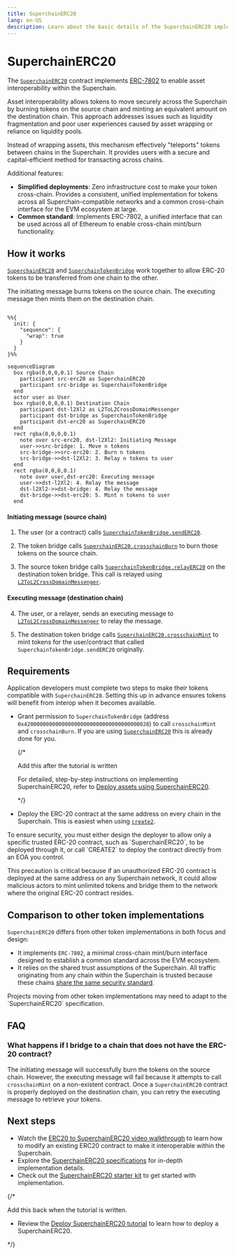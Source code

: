 ```yaml
---
title: SuperchainERC20
lang: en-US
description: Learn about the basic details of the SuperchainERC20 implementation.
---
```




<InteropCallout />

# SuperchainERC20

The [`SuperchainERC20`](https://github.com/ethereum-optimism/optimism/blob/develop/packages/contracts-bedrock/src/L2/SuperchainERC20.sol) contract implements [ERC-7802](https://ethereum-magicians.org/t/erc-7802-crosschain-token-interface/21508) to enable asset interoperability within the Superchain.

Asset interoperability allows tokens to move securely across the Superchain by burning tokens on the source chain and minting an equivalent amount on the destination chain. This approach addresses issues such as liquidity fragmentation and poor user experiences caused by asset wrapping or reliance on liquidity pools.

Instead of wrapping assets, this mechanism effectively "teleports" tokens between chains in the Superchain. It provides users with a secure and capital-efficient method for transacting across chains.

Additional features:

*   **Simplified deployments**: Zero infrastructure cost to make your token cross-chain.
    Provides a consistent, unified implementation for tokens across all Superchain-compatible networks and a common cross-chain interface for the EVM ecosystem at large.
*   **Common standard**: Implements ERC-7802, a unified interface that can be used across all of Ethereum to enable cross-chain mint/burn functionality.

## How it works

[`SuperchainERC20`](https://github.com/ethereum-optimism/optimism/blob/develop/packages/contracts-bedrock/src/L2/SuperchainERC20.sol) and [`SuperchainTokenBridge`](https://github.com/ethereum-optimism/optimism/blob/develop/packages/contracts-bedrock/src/L2/SuperchainTokenBridge.sol) work together to allow ERC-20 tokens to be transferred from one chain to the other.

The initiating message burns tokens on the source chain.
The executing message then mints them on the destination chain.

```mermaid

%%{
  init: {
    "sequence": {
      "wrap": true
    }
  }
}%%

sequenceDiagram
  box rgba(0,0,0,0.1) Source Chain
    participant src-erc20 as SuperchainERC20
    participant src-bridge as SuperchainTokenBridge
  end
  actor user as User  
  box rgba(0,0,0,0.1) Destination Chain
    participant dst-l2Xl2 as L2ToL2CrossDomainMessenger
    participant dst-bridge as SuperchainTokenBridge    
    participant dst-erc20 as SuperchainERC20 
  end
  rect rgba(0,0,0,0.1)
    note over src-erc20, dst-l2Xl2: Initiating Message
    user->>src-bridge: 1. Move n tokens
    src-bridge->>src-erc20: 2. Burn n tokens
    src-bridge->>dst-l2Xl2: 3. Relay n tokens to user
  end
  rect rgba(0,0,0,0.1)
    note over user,dst-erc20: Executing message
    user->>dst-l2Xl2: 4. Relay the message
    dst-l2Xl2->>dst-bridge: 4. Relay the message
    dst-bridge->>dst-erc20: 5. Mint n tokens to user
  end
```

#### Initiating message (source chain)

1.  The user (or a contract) calls [`SuperchainTokenBridge.sendERC20`](https://github.com/ethereum-optimism/optimism/blob/develop/packages/contracts-bedrock/src/L2/SuperchainTokenBridge.sol#L52-L78).

2.  The token bridge calls [`SuperchainERC20.crosschainBurn`](https://github.com/ethereum-optimism/optimism/blob/develop/packages/contracts-bedrock/src/L2/SuperchainERC20.sol#L37-L46) to burn those tokens on the source chain.

3.  The source token bridge calls [`SuperchainTokenBridge.relayERC20`](https://github.com/ethereum-optimism/optimism/blob/develop/packages/contracts-bedrock/src/L2/SuperchainTokenBridge.sol#L80-L97) on the destination token bridge.
    This call is relayed using [`L2ToL2CrossDomainMessenger`](./message-passing).

#### Executing message (destination chain)

4.  The user, or a relayer, sends an executing message to [`L2ToL2CrossDomainMessenger`](./message-passing) to relay the message.

5.  The destination token bridge calls [`SuperchainERC20.crosschainMint`](https://github.com/ethereum-optimism/optimism/blob/develop/packages/contracts-bedrock/src/L2/SuperchainERC20.sol#L26-L35) to mint tokens for the user/contract that called `SuperchainTokenBridge.sendERC20` originally.

## Requirements

Application developers must complete two steps to make their tokens compatible with `SuperchainERC20`.
Setting this up in advance ensures tokens will benefit from interop when it becomes available.

*   Grant permission to `SuperchainTokenBridge` (address `0x4200000000000000000000000000000000000028`) to call `crosschainMint` and `crosschainBurn`.
    If you are using [`SuperchainERC20`](https://github.com/ethereum-optimism/optimism/blob/develop/packages/contracts-bedrock/src/L2/SuperchainERC20.sol) this is already done for you.

    {/* 

      Add this after the tutorial is written

      For detailed, step-by-step instructions on implementing SuperchainERC20, refer to [Deploy assets using SuperchainERC20](/stack/interop/tutorials/deploy-superchain-erc20).

      */}

*   Deploy the ERC-20 contract at the same address on every chain in the Superchain.
    This is easiest when using [`create2`](https://book.getfoundry.sh/tutorials/create2-tutorial).

<Callout type="warning">
  To ensure security, you must either design the deployer to allow only a specific trusted ERC-20 contract, such as `SuperchainERC20`, to be deployed through it, or call `CREATE2` to deploy the contract directly from an EOA you control.

  This precaution is critical because if an unauthorized ERC-20 contract is deployed at the same address on any Superchain network, it could allow malicious actors to mint unlimited tokens and bridge them to the network where the original ERC-20 contract resides.
</Callout>

## Comparison to other token implementations

`SuperchainERC20` differs from other token implementations in both focus and design:

*   It implements `ERC-7802`, a minimal cross-chain mint/burn interface designed to establish a common standard across the EVM ecosystem.
*   It relies on the shared trust assumptions of the Superchain. All traffic originating from any chain within the Superchain is trusted because these chains [share the same security standard](/superchain/standard-configuration).

<Callout type="info">
  Projects moving from other token implementations may need to adapt to the `SuperchainERC20` specification.
</Callout>

## FAQ

### What happens if I bridge to a chain that does not have the ERC-20 contract?

The initiating message will successfully burn the tokens on the source chain.
However, the executing message will fail because it attempts to call `crosschainMint` on a non-existent contract.
Once a `SuperchainERC20` contract is properly deployed on the destination chain, you can retry the executing message to retrieve your tokens.

## Next steps

*   Watch the [ERC20 to SuperchainERC20 video walkthrough](https://www.youtube.com/watch?v=Gb8glkyBdBA) to learn how to modify an existing ERC20 contract to make it interoperable within the Superchain.
*   Explore the [SuperchainERC20 specifications](https://specs.optimism.io/interop/token-bridging.html) for in-depth implementation details.
*   Check out the [SuperchainERC20 starter kit](/app-developers/starter-kit) to get started with implementation.

{/*

Add this back when the tutorial is written.

*   Review the [Deploy SuperchainERC20 tutorial](/stack/interop/tutorials/deploy-superchain-erc20) to learn how to deploy a SuperchainERC20.

*/}
